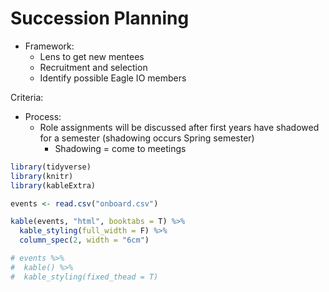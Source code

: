 # Succession Planning

* Framework: 
    + Lens to get new mentees
    + Recruitment and selection
    + Identify possible Eagle IO members 

Criteria: 

* Process:
    + Role assignments will be discussed after first years       have shadowed for a semester (shadowing occurs Spring       semester)
        + Shadowing = come to meetings


```{r echo=FALSE, warning=FALSE, results='asis', message=FALSE}
library(tidyverse)
library(knitr)
library(kableExtra)

events <- read.csv("onboard.csv")

kable(events, "html", booktabs = T) %>%
  kable_styling(full_width = F) %>%
  column_spec(2, width = "6cm")

# events %>%
#  kable() %>%
#  kable_styling(fixed_thead = T)

```